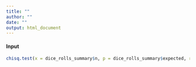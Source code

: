 ```yaml
---
title: ""
author: ""
date: ""
output: html_document
---
```


#### Input

```r

chisq.test(x = dice_rolls_summary$n, p = dice_rolls_summary$expected, rescale.p = TRUE)

```
